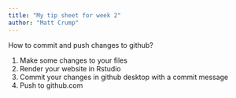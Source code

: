 ```yaml
---
title: "My tip sheet for week 2"
author: "Matt Crump"
---
```


How to commit and push changes to github?

1. Make some changes to your files
2. Render your website in Rstudio
3. Commit your changes in github desktop with a commit message
4. Push to github.com

